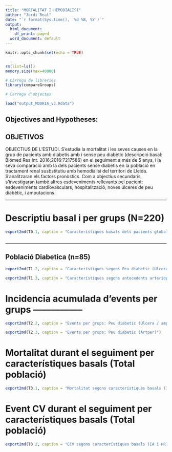 ```yaml
---
title: "MORTALITAT I HEMODIALISI"
author: "Jordi Real"
date: "`r format(Sys.time(), '%d %B, %Y')`"
output:
  html_document:
    df_print: paged
  word_document: default
---
```


```r
knitr::opts_chunk$set(echo = TRUE)


rm(list=ls())
memory.size(max=40000)

# Càrrega de libreries 
library(compareGroups)

# Carrega d'objectes

load("output_MDORIA_v3.Rdata")


```

## Objectives and Hypotheses: 

## OBJETIVOS

OBJECTIUS DE L’ESTUDI.
S'estudia la mortalitat i les seves causes en la grup de pacients amb diabetis amb i sense peu diabètic (descripció basal: Biomed Res Int. 2016;2016:7217586) en el seguiment a més de 5 anys, i la seva comparació amb la dels pacients sense diabetis en la població en tractament renal susbstitutiu amb hemodiàlisi del territori de Lleida. S'analitzaran els factors pronòstics. Com a objectius secundaris, s'investigaran també altres esdeveniments rellevants pel pacient: esdeveniments cardiovasculars, hospitalització, noves úlceres de peu diabètic, i amputacions.

***

# Descriptiu basal i per grups (N=220)   

```r

export2md(T0.1, caption = "Característiques basals dels pacients globals (DM vs resta)")



```


***

## Població Diabetica (n=85)

```r

export2md(T1.2, caption = "Característiques segons Peu diabetic (Úlcera o amputació)")

export2md(T1.3, caption = "Característiques segons antecedents arteriopatia perifèrica")


```


# Incidencia acumulada d'events per grups  ----------------- 

```r


export2md(T2.2, caption = "Events per grups: Peu diabetic (Úlcera / amputació)")

export2md(T2.3, caption = "Events per grups: Peu diabetic (Artper)")

```


# Mortalitat durant el seguiment per característiques basals (Total població)

```r


export2md(T3.1, caption = "Mortalitat segons característiques basals (IA i HR)")


```

# Event CV durant el seguiment per característiques basals (Total població)

```r

export2md(T3.2, caption = "ECV segons característiques basals (IA i HR)")

```




